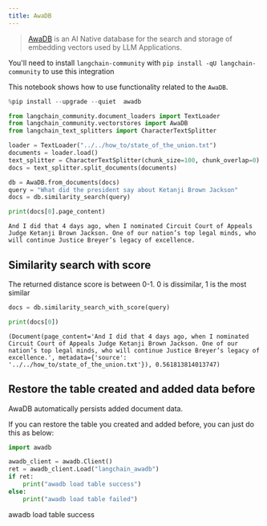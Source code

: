 ```yaml
---
title: AwaDB
---
```


>[AwaDB](https://github.com/awa-ai/awadb) is an AI Native database for the search and storage of embedding vectors used by LLM Applications.

You'll need to install `langchain-community` with `pip install -qU langchain-community` to use this integration

This notebook shows how to use functionality related to the `AwaDB`.


```python
%pip install --upgrade --quiet  awadb
```


```python
from langchain_community.document_loaders import TextLoader
from langchain_community.vectorstores import AwaDB
from langchain_text_splitters import CharacterTextSplitter
```


```python
loader = TextLoader("../../how_to/state_of_the_union.txt")
documents = loader.load()
text_splitter = CharacterTextSplitter(chunk_size=100, chunk_overlap=0)
docs = text_splitter.split_documents(documents)
```


```python
db = AwaDB.from_documents(docs)
query = "What did the president say about Ketanji Brown Jackson"
docs = db.similarity_search(query)
```


```python
print(docs[0].page_content)
```
```output
And I did that 4 days ago, when I nominated Circuit Court of Appeals Judge Ketanji Brown Jackson. One of our nation’s top legal minds, who will continue Justice Breyer’s legacy of excellence.
```
## Similarity search with score

The returned distance score is between 0-1. 0 is dissimilar, 1 is the most similar


```python
docs = db.similarity_search_with_score(query)
```


```python
print(docs[0])
```
```output
(Document(page_content='And I did that 4 days ago, when I nominated Circuit Court of Appeals Judge Ketanji Brown Jackson. One of our nation’s top legal minds, who will continue Justice Breyer’s legacy of excellence.', metadata={'source': '../../how_to/state_of_the_union.txt'}), 0.561813814013747)
```
## Restore the table created and added data before

AwaDB automatically persists added document data.

If you can restore the table you created and added before, you can just do this as below:


```python
import awadb

awadb_client = awadb.Client()
ret = awadb_client.Load("langchain_awadb")
if ret:
    print("awadb load table success")
else:
    print("awadb load table failed")
```
awadb load table success
